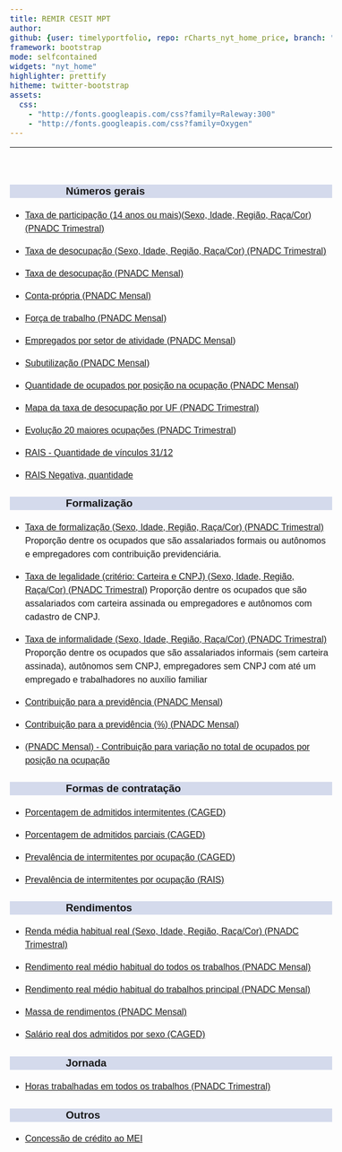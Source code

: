 ```yaml
---
title: REMIR CESIT MPT
author: 
github: {user: timelyportfolio, repo: rCharts_nyt_home_price, branch: "gh-pages"}
framework: bootstrap
mode: selfcontained
widgets: "nyt_home"
highlighter: prettify
hitheme: twitter-bootstrap
assets:
  css:
    - "http://fonts.googleapis.com/css?family=Raleway:300"
    - "http://fonts.googleapis.com/css?family=Oxygen"
---
```


<style>
body{
  font-family: 'Oxygen', sans-serif;
  font-size: 16px;
  line-height: 24px;
}

h1,h2,h3,h4 {
  font-family: 'Raleway', sans-serif;
}

.container { width: 1000px; }
h3 {
  background-color: #D4DAEC;
  text-indent: 100px; 
}
h4 {
  text-indent: 100px;
}

g-table-intro h4 {
  text-indent: 0px;
}
</style>




---
<br/>

### Números gerais
  
  * <a href="https://arthurwelle.github.io/REMIR/R.PNADCT_TxParticipacao.html"> Taxa de participação (14 anos ou mais)(Sexo, Idade, Região, Raça/Cor) (PNADC Trimestral)</a> 
  
  * <a href="https://arthurwelle.github.io/REMIR/R.PNADCT_TxDesocup.html"> Taxa de desocupação (Sexo, Idade, Região, Raça/Cor) (PNADC Trimestral)</a>
  
  * <a href="https://arthurwelle.github.io/REMIR/R.PNADCMensal_TaxadeDesocupacao.html"> Taxa de desocupação (PNADC Mensal) </a>
  
  * <a href="https://arthurwelle.github.io/REMIR/R.PNADCMensal_Conta_Propria.html"> Conta-própria (PNADC Mensal) </a>
  
  * <a href="https://arthurwelle.github.io/REMIR/R.PNADCMensal_QtdForcaTrabalho.html"> Força de trabalho (PNADC Mensal) </a>
  
  * <a href="https://arthurwelle.github.io/REMIR/R.PNADCMensal_Grupamento_Atividades.html">  Empregados por setor de atividade (PNADC Mensal) </a>
  
  * <a href="https://arthurwelle.github.io/REMIR/R.PNADCMensal_Subutilizacao.html">  Subutilização (PNADC Mensal) </a>
  
  * <a href="https://arthurwelle.github.io/REMIR/R.PNADCMensal_Posicao_Ocupacao1.html"> Quantidade de ocupados por posição na ocupação (PNADC Mensal) </a>

  * <a href="https://arthurwelle.github.io/REMIR/R.PNADC_MapaDesempregoUF.html"> Mapa da taxa de desocupação por UF (PNADC Trimestral)</a>
  
   * <a href="https://arthurwelle.github.io/REMIR/R.PNADC_EvolucaoPorOcupacao.html"> Evolução 20 maiores ocupações (PNADC Trimestral)</a> 
  
  * <a href="https://arthurwelle.github.io/REMIR/R.Rais_Qtd.html"> RAIS -  Quantidade de vínculos 31/12 </a>
  
  * <a href="https://arthurwelle.github.io/REMIR/R.Rais_Negativa.html"> RAIS Negativa, quantidade </a>  

### Formalização

  * <a href="https://arthurwelle.github.io/REMIR/R.PNADCT_Formalizacao1.html"> Taxa de formalização (Sexo, Idade, Região, Raça/Cor) (PNADC Trimestral)</a> Proporção dentre os ocupados que são assalariados formais ou autônomos e empregadores com contribuição previdenciária.

  * <a href="https://arthurwelle.github.io/REMIR/R.PNADCT_TxLegalidade.html"> Taxa de legalidade (critério: Carteira e CNPJ) (Sexo, Idade, Região, Raça/Cor) (PNADC Trimestral)</a> Proporção dentre os ocupados que são assalariados com carteira assinada ou empregadores e autônomos com cadastro de CNPJ.

  * <a href="https://arthurwelle.github.io/REMIR/R.PNADCT_InformalizacaoAdalberto.html"> Taxa de informalidade (Sexo, Idade, Região, Raça/Cor) (PNADC Trimestral)</a> Proporção dentre os ocupados que são assalariados informais (sem carteira assinada), autônomos sem CNPJ, empregadores sem CNPJ com até um empregado e trabalhadores no auxílio familiar 

  * <a href="https://arthurwelle.github.io/REMIR/R.PNADCMensal_Contribuintes.html"> Contribuição para a previdência (PNADC Mensal) </a>

  * <a href="https://arthurwelle.github.io/REMIR/R.PNADCMensal_Percentual_Contribuintes.html"> Contribuição para a previdência (%) (PNADC Mensal) </a>
  
  * <a href="https://arthurwelle.github.io/REMIR/R.PNADCMensal_ContribuicaoVariacaoPosOcup.html"> (PNADC Mensal) - Contribuição para variação no total de ocupados por posição na ocupação </a>

 
  

### Formas de contratação

  * <a href="https://arthurwelle.github.io/REMIR/R.Caged_Adm_Intermitentes.html"> Porcentagem de admitidos intermitentes (CAGED)</a> 
  
  * <a href="https://arthurwelle.github.io/REMIR/R.Caged_Adm_Parciais.html"> Porcentagem de admitidos parciais (CAGED) </a> 

  * <a href="https://arthurwelle.github.io/REMIR/R.Caged_Adm_Intermitentes_Ocupacao.html"> Prevalência de intermitentes por ocupação (CAGED)</a> 

  * <a href="https://arthurwelle.github.io/REMIR/R.RAIS_Intermitentes_CBO.html"> Prevalência de intermitentes por ocupação (RAIS) </a> 






### Rendimentos

  * <a href="https://arthurwelle.github.io/REMIR/PNADCT_RendaMedia.html"> Renda média habitual real (Sexo, Idade, Região, Raça/Cor) (PNADC Trimestral)</a> 
  
  * <a href="https://arthurwelle.github.io/REMIR/R.PNADCMensal_RendaMedia_TodosOsTrabalhos.html"> Rendimento real médio habitual do todos os trabalhos (PNADC Mensal) </a>
  
  * <a href="https://arthurwelle.github.io/REMIR/R.PNADCMensal_RendaMedia_TrabalhoPrincipal.html"> Rendimento real médio habitual do trabalhos principal (PNADC Mensal) </a>
    
  * <a href="https://arthurwelle.github.io/REMIR/R.PNADCMensal_Massa_Rendimento.html"> Massa de rendimentos (PNADC Mensal) </a>
  
  * <a href="https://arthurwelle.github.io/REMIR/R.Caged_SalAdmDesl_Sexo.html"> Salário real dos admitidos por sexo (CAGED)</a>
  
  
  
  
  
### Jornada
  
  * <a href="https://arthurwelle.github.io/REMIR/R.PNADC_HorasTrab.html"> Horas trabalhadas em todos os trabalhos (PNADC Trimestral) </a> 
  
  
### Outros

  * <a href="https://arthurwelle.github.io/REMIR/R.BC_ConcessaoCreditoAno_MEI.html"> Concessão de crédito ao MEI </a> 

  

  
  <br/>
  <br/>
  <br/>
 
